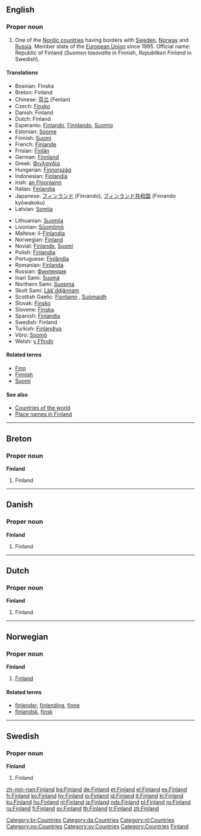 ==English==

===Proper noun===
{{en-proper noun}}
{{wikipedia}}

# One of the [[Nordic countries]] having borders with [[Sweden]], [[Norway]] and [[Russia]]. Member state of the [[European Union]] since 1995. Official name: Republic of Finland (''Suomen tasavalta'' in Finnish, ''Republiken Finland'' in Swedish).

====Translations====
{{trans-top|Finland}}
*Bosnian: Finska {{f}}
*Breton: Finland
*Chinese: [[芬兰]] (Fenlan)
*Czech: [[Finsko]]
*Danish: Finland
*Dutch: Finland
*Esperanto: [[Finlando]], [[Finnlando]], [[Suomio]]
*Estonian: [[Soome]]
*Finnish: [[Suomi]]
*French: [[Finlande]] {{f}}
*Frisian: [[Finlân]]
*German: [[Finnland]]
*Greek: [[Φινλανδία]] {{f}}
*Hungarian: [[Finnország]]
*Indonesian: [[Finlandia]]
*Irish: [[an Fhionlainn]] {{f}}
*Italian: [[Finlandia]]
*Japanese: [[フィンランド]] (Finrando), [[フィンランド共和国]] (Finrando kyōwakoku)
*Latvian: [[Somija]] {{f}}
{{trans-mid}}
*Lithuanian: [[Suomija]]
*Livonian: [[Sūomõmō]]
*Maltese: il-[[Finlandja]]
*Norwegian: [[#Norwegian|Finland]]
*Novial: [[Finlande]], [[Suomi]]
*Polish: [[Finlandia]]
*Portuguese: [[Finlândia]]
*Romanian: [[Finlanda]] {{f}}
*Russian: [[Финляндия]]
*Inari Sami: [[Suomâ]]
*Northern Sami: [[Suopma]]
*Skolt Sami: [[Lääˊddjânnam]]
*Scottish Gaelic: [[Fionlainn]] {{f}}, [[Suòmaidh]] {{f}}
*Slovak: [[Fínsko]] {{n}}
*Slovene: [[Finska]] {{f}}
*Spanish: [[Finlandia]]
*Swedish: Finland
*Turkish: [[Finlandiya]]
*Võro: [[Soomõ]]
*Welsh: [[y Ffindir]] {{m}}
{{trans-bottom}}

====Related terms====
*[[Finn]]
*[[Finnish]]
*[[Suomi]]

====See also====
*[[Countries of the world]]
*[[Appendix:Place names in Finland|Place names in Finland]]

----

==Breton==

===Proper noun===
'''Finland'''

# Finland

[[Category:br:Countries]]

----

==Danish==

===Proper noun===
'''Finland'''

# Finland

[[Category:da:Countries]]

----

==Dutch==

===Proper noun===
'''Finland'''

# Finland

[[Category:nl:Countries]]

----

==Norwegian==

===Proper noun===
'''Finland'''

# [[#English|Finland]]

====Related terms====
*[[finlender]], [[finlending]], [[finne]]
*[[finlandsk]], [[finsk]]

[[Category:no:Countries]]

----

==Swedish==

===Proper noun===
'''Finland'''

# Finland

[[Category:sv:Countries]]
[[Category:Countries]]
[[Category:Finland| Finland]]

[[zh-min-nan:Finland]]
[[bg:Finland]]
[[de:Finland]]
[[et:Finland]]
[[el:Finland]]
[[es:Finland]]
[[fr:Finland]]
[[ko:Finland]]
[[hy:Finland]]
[[io:Finland]]
[[id:Finland]]
[[it:Finland]]
[[kl:Finland]]
[[ku:Finland]]
[[hu:Finland]]
[[nl:Finland]]
[[ja:Finland]]
[[nds:Finland]]
[[pl:Finland]]
[[ro:Finland]]
[[ru:Finland]]
[[fi:Finland]]
[[sv:Finland]]
[[th:Finland]]
[[tr:Finland]]
[[zh:Finland]]